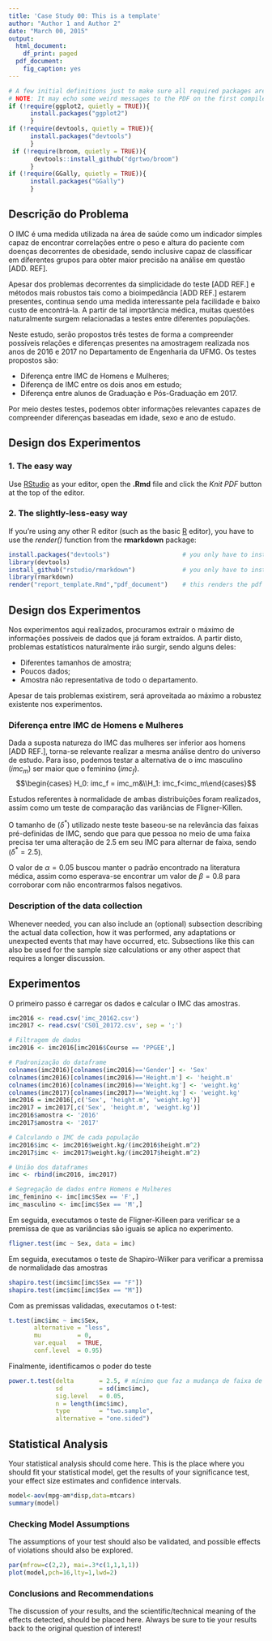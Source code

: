 ```yaml
---
title: 'Case Study 00: This is a template'
author: "Author 1 and Author 2"
date: "March 00, 2015"
output:
  html_document:
    df_print: paged
  pdf_document:
    fig_caption: yes
---
```


```r
# A few initial definitions just to make sure all required packages are installed. Change as needed.
# NOTE: It may echo some weird messages to the PDF on the first compile (package installation messages). Run twice and the problem will (hopefully) go away.
if (!require(ggplot2, quietly = TRUE)){
      install.packages("ggplot2")
      }
if (!require(devtools, quietly = TRUE)){
      install.packages("devtools")
      }
 if (!require(broom, quietly = TRUE)){
       devtools::install_github("dgrtwo/broom")
      }
if (!require(GGally, quietly = TRUE)){
      install.packages("GGally")
      }
```
## Descrição do Problema
O IMC é uma medida utilizada na área de saúde como um indicador simples capaz de encontrar correlações entre o peso e altura do paciente com doenças decorrentes de obesidade, sendo inclusive capaz de classificar em diferentes grupos para obter maior precisão na análise em questão [ADD. REF].

Apesar dos problemas decorrentes da simplicidade do teste [ADD REF.] e métodos mais robustos tais como a bioimpedância [ADD REF.] estarem presentes, continua sendo uma medida interessante pela facilidade e baixo custo de encontrá-la. A partir de tal importância médica, muitas questões naturalmente surgem relacionadas a testes entre diferentes populações.

Neste estudo, serão propostos três testes de forma a compreender possíveis relações e diferenças presentes na amostragem realizada nos anos de 2016 e 2017 no Departamento de Engenharia da UFMG. Os testes propostos são:

* Diferença entre IMC de Homens e Mulheres;
* Diferença de IMC entre os dois anos em estudo;
* Diferença entre alunos de Graduação e Pós-Graduação em 2017.

Por meio destes testes, podemos obter informações relevantes capazes de compreender diferenças baseadas em idade, sexo e ano de estudo.

## Design dos Experimentos

### 1. The easy way
Use [RStudio](http://rstudio.com/) as your editor, open the **.Rmd** file and click the _Knit PDF_ button at the top of the editor.

### 2. The slightly-less-easy way
If you're using any other R editor (such as the basic [R](http://cran.r-project.org) editor), you have to use the _render()_ function from the **rmarkdown** package:

```r
install.packages("devtools")                    # you only have to install it once
library(devtools)
install_github("rstudio/rmarkdown")             # you only have to install it once
library(rmarkdown)
render("report_template.Rmd","pdf_document")    # this renders the pdf
```

## Design dos Experimentos

Nos experimentos aqui realizados, procuramos extrair o máximo de informações possíveis de dados que já foram extraídos. A partir disto, problemas estatísticos naturalmente irão surgir, sendo alguns deles:

* Diferentes tamanhos de amostra;
* Poucos dados;
* Amostra não representativa de todo o departamento.

Apesar de tais problemas existirem, será aproveitada ao máximo a robustez existente nos experimentos.

### Diferença entre IMC de Homens e Mulheres
Dada a suposta natureza do IMC das mulheres ser inferior aos homens [ADD REF.], torna-se relevante realizar a mesma análise dentro do universo de estudo. Para isso, podemos testar a alternativa de o imc masculino ($imc_m$) ser maior que o feminino ($imc_f$).
$$\begin{cases} H_0: imc_f = imc_m&\\H_1: imc_f<imc_m\end{cases}$$

Estudos referentes à normalidade de ambas distribuições foram realizados, assim como um teste de comparação das variâncias de Fligner-Killen.

O tamanho de ($\delta^*$) utilizado neste teste baseou-se na relevância das faixas pré-definidas de IMC, sendo que para que pessoa no meio de uma faixa precisa ter uma alteração de 2.5 em seu IMC para alternar de faixa, sendo ($\delta^*=2.5$).

O valor de $\alpha=0.05$ buscou manter o padrão encontrado na literatura médica, assim como esperava-se encontrar um valor de $\beta=0.8$ para corroborar com não encontrarmos falsos negativos.

### Description of the data collection
Whenever needed, you can also include an (optional) subsection describing the actual data collection, how it was performed, any adaptations or unexpected events that may have occurred, etc. Subsections like this can also be used for the sample size calculations or any other aspect that requires a longer discussion.

## Experimentos
O primeiro passo é carregar os dados e calcular o IMC das amostras.

```r
imc2016 <- read.csv('imc_20162.csv')
imc2017 <- read.csv('CS01_20172.csv', sep = ';')

# Filtragem de dados
imc2016 <- imc2016[imc2016$Course == 'PPGEE',]

# Padronização do dataframe
colnames(imc2016)[colnames(imc2016)=='Gender'] <- 'Sex'
colnames(imc2016)[colnames(imc2016)=='Height.m'] <- 'height.m'
colnames(imc2016)[colnames(imc2016)=='Weight.kg'] <- 'weight.kg'
colnames(imc2017)[colnames(imc2017)=='Weight.kg'] <- 'weight.kg'
imc2016 = imc2016[,c('Sex', 'height.m', 'weight.kg')]
imc2017 = imc2017[,c('Sex', 'height.m', 'weight.kg')]
imc2016$amostra <- '2016'
imc2017$amostra <- '2017'

# Calculando o IMC de cada população
imc2016$imc <- imc2016$weight.kg/(imc2016$height.m^2)
imc2017$imc <- imc2017$weight.kg/(imc2017$height.m^2)

# União dos dataframes
imc <- rbind(imc2016, imc2017)

# Segregação de dados entre Homens e Mulheres
imc_feminino <- imc[imc$Sex == 'F',]
imc_masculino <- imc[imc$Sex == 'M',]

```

Em seguida, executamos o teste de Fligner-Killeen para verificar se a premissa 
de que as variâncias são iguais se aplica no experimento.

```r
fligner.test(imc ~ Sex, data = imc) 
```

Em seguida, executamos o teste de Shapiro-Wilker para verificar a premissa de 
normalidade das amostras

```r
shapiro.test(imc$imc[imc$Sex == "F"]) 
shapiro.test(imc$imc[imc$Sex == "M"]) 

```

Com as premissas validadas, executamos o t-test:

```r
t.test(imc$imc ~ imc$Sex, 
       alternative = "less", 
       mu          = 0, 
       var.equal   = TRUE, 
       conf.level  = 0.95)
```

Finalmente, identificamos o poder do teste

```r
power.t.test(delta       = 2.5, # mínimo que faz a mudança de faixa de IMC
             sd          = sd(imc$imc),
             sig.level   = 0.05,
             n = length(imc$imc),
             type        = "two.sample",
             alternative = "one.sided")
```


## Statistical Analysis
Your statistical analysis should come here. This is the place where you should fit your statistical model, get the results of your significance test, your effect size estimates and confidence intervals.

```r
model<-aov(mpg~am*disp,data=mtcars)
summary(model)
```

### Checking Model Assumptions
The assumptions of your test should also be validated, and possible effects of violations should also be explored.
```r
par(mfrow=c(2,2), mai=.3*c(1,1,1,1))
plot(model,pch=16,lty=1,lwd=2)
```

### Conclusions and Recommendations
The discussion of your results, and the scientific/technical meaning of the effects detected, should be placed here. Always be sure to tie your results back to the original question of interest!